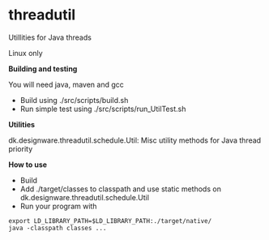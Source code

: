 =threadutil=

Utillities for Java threads

Linux only

'''Building and testing'''

You will need java, maven and gcc

* Build using ./src/scripts/build.sh
* Run simple test using ./src/scripts/run_UtilTest.sh

'''Utilities'''

dk.designware.threadutil.schedule.Util: Misc utility methods for Java thread priority

'''How to use'''

<ul>
<li>Build</li>
<li>Add ./target/classes to classpath and use static methods on dk.designware.threadutil.schedule.Util</li> 
<li>Run your program with</li>
<pre>
export LD_LIBRARY_PATH=$LD_LIBRARY_PATH:./target/native/
java -classpath classes ...
</pre>
</ul>

